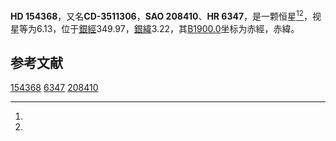 {{Starbox begin
| name = HD 154368
}}
{{Starbox observe
| epoch = [[J2000.0|J2000.0]]
| constell = {{星座名待查}}<ref name=SIMBAD>{{cite web
 | url=http://simbad.u-strasbg.fr/simbad/sim-id?Ident=HR+6347
 | title =Pulsating variable Star
 | publisher=Centre de Données astronomiques de Strasbourg
 | work=SIMBAD
 | accessdate=2012-07-13}}</ref><ref name=DATA>{{cite web
 | url=http://vizier.u-strasbg.fr/viz-bin/VizieR-5?-out.add=.&-source=5050&-corr=PK=HR&-out.max=9999&HR=6347
 | title=VizieR Detailed Page
 | accessdate=2012-07-13
 | archive-date=2016-03-05
 | archive-url=https://web.archive.org/web/20160305203400/http://vizier.u-strasbg.fr/viz-bin/VizieR-5?-out.add=.&-source=5050&-corr=PK=HR&-out.max=9999&HR=6347
 | dead-url=no
 }}</ref>
| 星官 = 
| ra = {{RA|17|6|28.4}}<ref name=SIMBAD /><ref name=DATA />
| dec = {{DEC|-35|27|4}}<ref name=SIMBAD /><ref name=DATA />
| appmag_v = 6.13<ref name=SIMBAD /><ref name=DATA />
}}
{{Starbox character
| class = O9.5Iab<ref name=SIMBAD /><ref name=DATA />
| b-v = 0.5<ref name=SIMBAD /><ref name=DATA />
| u-b = -0.53<ref name=SIMBAD /><ref name=DATA />
| r-i = <ref name=SIMBAD /><ref name=DATA />
| variable = 
}}
{{Starbox astrometry
| radial_v = -0.53
| prop_mo_ra = 2
| parallax = 
| p_error = 
}}
{{Starbox catalog
| names =CD-3511306，[[SAO星表|SAO]] 208410，[[HD星表|HD]] 154368，[[HR星表|HR]] 6347}}
{{Starbox reference |Simbad=HR+6347}}
{{Starbox end}}

'''HD 154368'''，又名'''CD-3511306'''，'''SAO 208410'''、'''HR 6347'''，是一颗恒星<ref name=SIMBAD /><ref name=DATA />，视星等为6.13，位于[[銀道座標系|銀經]]349.97，[[銀道座標系|銀緯]]3.22，其[[B1900.0|B1900.0]]坐标为赤經{{RA|16|59|48.9}}，赤緯{{DEC|-35|3.22|51}}。

== 参考文献 ==
{{reflist}}

{{star-stub}}

[[Category:HD和HDE天體|154368]]
[[Category:HR天體|6347]]
[[Category:SAO天體|208410]]